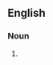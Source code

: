 {{also|allrounders|all rounders}}

==English==

===Noun===
{{head|en|noun plural form}}

# {{plural of|all-rounder|lang=en}}